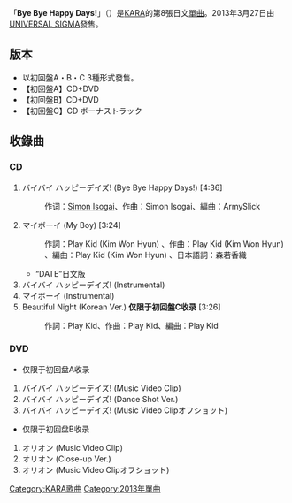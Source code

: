 {{Infobox Single 
| Name           = Bye Bye Happy Days!
| Artist         = [[KARA|KARA]]
| Album          = 
| A-side         = バイバイ ハッピーデイズ! （Bye Bye Happy Days!） 
| B-side         = マイボーイ （My Boy）
| Released       = 2013年3月27日
| Recorded       = 2013年<br/>{{JPN}}
| Genre          = [[K-POP|K-POP]]
| Length         = 
| Label          = [[环球音乐_(日本)|UNIVERSAL SIGMA]]
| Writer         = 
| Producer       = 
| Certification  = 
| Last single    = [[Electric_Boy|Electric Boy]]<br/>（2012年）
| This single    =  '''Bye Bye Happy Days!'''<br/>（2013年）
| Next single   = [[Thank_You_Summer_Love|Thank You Summer Love]]<br/>（2013年）
| Misc           = 
}}
「'''Bye Bye Happy Days!'''」（{{lang-ja|'''バイバイ ハッピーデイズ!'''}}）是[[KARA|KARA]]的第8張日文[[單曲|單曲]]。2013年3月27日由[[环球音乐_(日本)|UNIVERSAL SIGMA]]發售。

== 版本 ==
*以初回盤A・B・C 3種形式發售。
* 【初回盤A】CD+DVD
* 【初回盤B】CD+DVD
* 【初回盤C】CD ボーナストラック
== 收錄曲 ==
=== CD ===
# バイバイ ハッピーデイズ! (Bye Bye Happy Days!)  [4:36]
#:作词：[[JP:磯貝サイモン|Simon Isogai]]、作曲：Simon Isogai、編曲：ArmySlick
# マイボーイ (My Boy)  [3:24]
#:作詞：Play Kid (Kim Won Hyun) 、作曲：Play Kid (Kim Won Hyun) 、編曲：Play Kid (Kim Won Hyun) 、日本語詞：森若香織
#*“DATE”日文版
# バイバイ ハッピーデイズ! (Instrumental)
# マイボーイ (Instrumental)
# Beautiful Night (Korean Ver.)  '''仅限于初回盤C收录''' [3:26]
#:作詞：Play Kid、作曲：Play Kid、編曲：Play Kid
=== DVD ===
* 仅限于初回盘A收录
# バイバイ ハッピーデイズ! (Music Video Clip) 
# バイバイ ハッピーデイズ! (Dance Shot Ver.) 
# バイバイ ハッピーデイズ! (Music Video Clipオフショット) 
* 仅限于初回盘B收录
# オリオン (Music Video Clip) 
# オリオン (Close-up Ver.) 
# オリオン (Music Video Clipオフショット) 

{{Kara}}
[[Category:KARA歌曲|Category:KARA歌曲]]
[[Category:2013年單曲|Category:2013年單曲]]